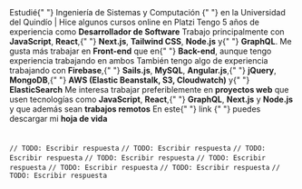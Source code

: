 <TextWithEmoji emoji="📚">
  Estudié{" "}
  <Link href="https://www.uniquindio.edu.co/programas/publicaciones/271/ingenieria-de-sistemas-y-computacion">
    Ingeniería de Sistemas y Computación
  </Link>{" "}
  en la <Link href="https://www.uniquindio.edu.co">Universidad del Quindío</Link> | Hice
  algunos cursos online en <Link href="https://platzi.com/p/diegofrayo/">Platzi</Link>
</TextWithEmoji>
<TextWithEmoji emoji="👨‍💻">
  Tengo 5 años de experiencia como <strong>Desarrollador de Software</strong>
</TextWithEmoji>
<TextWithEmoji emoji="🛠️">
  Trabajo principalmente con <strong>JavaScript</strong>, <strong>React</strong>,{" "}
  <strong>Next.js</strong>, <strong>Tailwind CSS</strong>, <strong>Node.js</strong> y{" "}
  <strong>GraphQL</strong>. Me gusta más trabajar en <strong>Front-end</strong> que en{" "}
  <strong>Back-end</strong>, aunque tengo experiencia trabajando en ambos
</TextWithEmoji>
<TextWithEmoji emoji="🤓">
  También tengo algo de experiencia trabajando con <strong>Firebase</strong>,{" "}
  <strong>Sails.js</strong>, <strong>MySQL</strong>, <strong>Angular.js</strong>,{" "}
  <strong>jQuery</strong>, <strong>MongoDB</strong>,{" "}
  <strong>AWS (Elastic Beanstalk, S3, Cloudwatch)</strong> y{" "}
  <strong>ElasticSearch</strong>
</TextWithEmoji>
<TextWithEmoji emoji="🔍">
  Me interesa trabajar preferiblemente en <strong>proyectos web</strong> que usen
  tecnologías como <strong>JavaScript</strong>, <strong>React</strong>,{" "}
  <strong>GraphQL</strong>, <strong>Next.js</strong> y <strong>Node.js</strong> y que
  además sean <strong>trabajos remotos</strong>
</TextWithEmoji>
<TextWithEmoji emoji="🗒️">
  En este{" "}
  <Link href="https://drive.google.com/file/d/1julNph_rLtDASwn6LPCrz3ZU7BwOqObJ/view">
    link
  </Link>{" "}
  puedes descargar mi <strong>hoja de vida</strong>
</TextWithEmoji>

<br />

<ResumeTimeline title="Línea de tiempo" timeline={resume.timeline} />

<br />
<br />

<ResumeFAQ>
  <ResumeFAQItem question="Feature del cual me siento más orgulloso de haber implementado">
    <code>// TODO: Escribir respuesta</code>
  </ResumeFAQItem>
  <ResumeFAQItem question="[Bug / Error] más dificil de solucionar">
    <code>// TODO: Escribir respuesta</code>
  </ResumeFAQItem>
  <ResumeFAQItem question="El peor error que he cometido trabajando">
    <code>// TODO: Escribir respuesta</code>
  </ResumeFAQItem>
  <ResumeFAQItem question="[Herramienta / Librería / Framework] más díficil de entender o de trabajar">
    <code>// TODO: Escribir respuesta</code>
  </ResumeFAQItem>
  <ResumeFAQItem question="Tecnologías con las que más disfruto trabajar">
    <code>// TODO: Escribir respuesta</code>
  </ResumeFAQItem>
  <ResumeFAQItem question="Tecnologías con las cuales tengo más experiencia">
    <code>// TODO: Escribir respuesta</code>
  </ResumeFAQItem>
  <ResumeFAQItem question="Tecnologías con las que he trabajado pero casi no uso y tengo poca experiencia">
    <code>// TODO: Escribir respuesta</code>
  </ResumeFAQItem>
  <ResumeFAQItem question="¿Front-end / Back-end / Full-stack?">
    <code>// TODO: Escribir respuesta</code>
  </ResumeFAQItem>
</ResumeFAQ>
